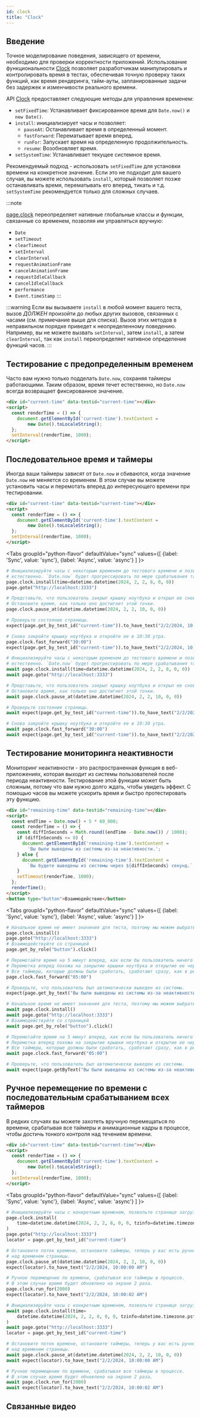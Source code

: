 ```yaml
---
id: clock
title: "Clock"
---
```



## Введение

Точное моделирование поведения, зависящего от времени, необходимо для проверки корректности приложений. Использование функциональности [Clock] позволяет разработчикам манипулировать и контролировать время в тестах, обеспечивая точную проверку таких функций, как время рендеринга, тайм-ауты, запланированные задачи без задержек и изменчивости реального времени.

API [Clock] предоставляет следующие методы для управления временем:
- `setFixedTime`: Устанавливает фиксированное время для `Date.now()` и `new Date()`.
- `install`: инициализирует часы и позволяет:
  - `pauseAt`: Останавливает время в определенный момент.
  - `fastForward`: Перематывает время вперед.
  - `runFor`: Запускает время на определенную продолжительность.
  - `resume`: Возобновляет время.
- `setSystemTime`: Устанавливает текущее системное время.

Рекомендуемый подход - использовать `setFixedTime` для установки времени на конкретное значение. Если это не подходит для вашего случая, вы можете использовать `install`, который позволяет позже останавливать время, перематывать его вперед, тикать и т.д. `setSystemTime` рекомендуется только для сложных случаев.

:::note

[page.clock](/api/class-page.mdx#page-clock) переопределяет нативные глобальные классы и функции, связанные со временем, позволяя им управляться вручную:
- `Date`
- `setTimeout`
- `clearTimeout`
- `setInterval`
- `clearInterval`
- `requestAnimationFrame`
- `cancelAnimationFrame`
- `requestIdleCallback`
- `cancelIdleCallback`
- `performance`
- `Event.timeStamp`
:::

:::warning
Если вы вызываете `install` в любой момент вашего теста, вызов _ДОЛЖЕН_ произойти до любых других вызовов, связанных с часами (см. примечание выше для списка). Вызов этих методов в неправильном порядке приведет к неопределенному поведению. Например, вы не можете вызвать `setInterval`, затем `install`, а затем `clearInterval`, так как `install` переопределяет нативное определение функций часов.
:::

## Тестирование с предопределенным временем

Часто вам нужно только подделать `Date.now`, сохраняя таймеры работающими. Таким образом, время течет естественно, но `Date.now` всегда возвращает фиксированное значение.

```html
<div id="current-time" data-testid="current-time"></div>
<script>
  const renderTime = () => {
    document.getElementById('current-time').textContent =
        new Date().toLocaleString();
  };
  setInterval(renderTime, 1000);
</script>
```

## Последовательное время и таймеры

Иногда ваши таймеры зависят от `Date.now` и сбиваются, когда значение `Date.now` не меняется со временем. В этом случае вы можете установить часы и перемотать вперед до интересующего времени при тестировании.

```html
<div id="current-time" data-testid="current-time"></div>
<script>
  const renderTime = () => {
    document.getElementById('current-time').textContent =
        new Date().toLocaleString();
  };
  setInterval(renderTime, 1000);
</script>
```

<Tabs
  groupId="python-flavor"
  defaultValue="sync"
  values={[
    {label: 'Sync', value: 'sync'},
    {label: 'Async', value: 'async'}
  ]
}>
<TabItem value="sync">

```py
# Инициализируйте часы с некоторым временем до тестового времени и позвольте странице загрузиться
# естественно. `Date.now` будет прогрессировать по мере срабатывания таймеров.
page.clock.install(time=datetime.datetime(2024, 2, 2, 8, 0, 0))
page.goto("http://localhost:3333")

# Представьте, что пользователь закрыл крышку ноутбука и открыл ее снова в 10 утра.
# Остановите время, как только оно достигнет этой точки.
page.clock.pause_at(datetime.datetime(2024, 2, 2, 10, 0, 0))

# Проверьте состояние страницы.
expect(page.get_by_test_id("current-time")).to_have_text("2/2/2024, 10:00:00 AM")

# Снова закройте крышку ноутбука и откройте ее в 10:30 утра.
page.clock.fast_forward("30:00")
expect(page.get_by_test_id("current-time")).to_have_text("2/2/2024, 10:30:00 AM")
```

</TabItem>
<TabItem value="async">

```py
# Инициализируйте часы с некоторым временем до тестового времени и позвольте странице загрузиться
# естественно. `Date.now` будет прогрессировать по мере срабатывания таймеров.
await page.clock.install(time=datetime.datetime(2024, 2, 2, 8, 0, 0))
await page.goto("http://localhost:3333")

# Представьте, что пользователь закрыл крышку ноутбука и открыл ее снова в 10 утра.
# Остановите время, как только оно достигнет этой точки.
await page.clock.pause_at(datetime.datetime(2024, 2, 2, 10, 0, 0))

# Проверьте состояние страницы.
await expect(page.get_by_test_id("current-time")).to_have_text("2/2/2024, 10:00:00 AM")

# Снова закройте крышку ноутбука и откройте ее в 10:30 утра.
await page.clock.fast_forward("30:00")
await expect(page.get_by_test_id("current-time")).to_have_text("2/2/2024, 10:30:00 AM")
```

</TabItem>
</Tabs>

## Тестирование мониторинга неактивности

Мониторинг неактивности - это распространенная функция в веб-приложениях, которая выходит из системы пользователей после периода неактивности. Тестирование этой функции может быть сложным, потому что вам нужно долго ждать, чтобы увидеть эффект. С помощью часов вы можете ускорить время и быстро протестировать эту функцию.

```html
<div id="remaining-time" data-testid="remaining-time"></div>
<script>
  const endTime = Date.now() + 5 * 60_000;
  const renderTime = () => {
    const diffInSeconds = Math.round((endTime - Date.now()) / 1000);
    if (diffInSeconds <= 0) {
      document.getElementById('remaining-time').textContent =
        'Вы были выведены из системы из-за неактивности.';
    } else {
      document.getElementById('remaining-time').textContent =
        `Вы будете выведены из системы через ${diffInSeconds} секунд.`;
    }
    setTimeout(renderTime, 1000);
  };
  renderTime();
</script>
<button type="button">Взаимодействие</button>
```

<Tabs
  groupId="python-flavor"
  defaultValue="sync"
  values={[
    {label: 'Sync', value: 'sync'},
    {label: 'Async', value: 'async'}
  ]
}>
<TabItem value="sync">

```py
# Начальное время не имеет значения для теста, поэтому мы можем выбрать текущее время.
page.clock.install()
page.goto("http://localhost:3333")
# Взаимодействуйте со страницей
page.get_by_role("button").click()

# Перемотайте время на 5 минут вперед, как если бы пользователь ничего не делал.
# Перемотка вперед похожа на закрытие крышки ноутбука и открытие ее через 5 минут.
# Все таймеры, которые должны были сработать, сработают сразу, как в реальном браузере.
page.clock.fast_forward("05:00")

# Проверьте, что пользователь был автоматически выведен из системы.
expect(page.get_by_text("Вы были выведены из системы из-за неактивности.")).to_be_visible()
```

</TabItem>
<TabItem value="async">

```py
# Начальное время не имеет значения для теста, поэтому мы можем выбрать текущее время.
await page.clock.install()
await page.goto("http://localhost:3333")
# Взаимодействуйте со страницей
await page.get_by_role("button").click()

# Перемотайте время на 5 минут вперед, как если бы пользователь ничего не делал.
# Перемотка вперед похожа на закрытие крышки ноутбука и открытие ее через 5 минут.
# Все таймеры, которые должны были сработать, сработают сразу, как в реальном браузере.
await page.clock.fast_forward("05:00")

# Проверьте, что пользователь был автоматически выведен из системы.
await expect(page.getByText("Вы были выведены из системы из-за неактивности.")).toBeVisible()
```

</TabItem>
</Tabs>

## Ручное перемещение по времени с последовательным срабатыванием всех таймеров

В редких случаях вы можете захотеть вручную перемещаться по времени, срабатывая все таймеры и анимационные кадры в процессе, чтобы достичь тонкого контроля над течением времени.

```html
<div id="current-time" data-testid="current-time"></div>
<script>
  const renderTime = () => {
    document.getElementById('current-time').textContent =
        new Date().toLocaleString();
  };
  setInterval(renderTime, 1000);
</script>
```

<Tabs
  groupId="python-flavor"
  defaultValue="sync"
  values={[
    {label: 'Sync', value: 'sync'},
    {label: 'Async', value: 'async'}
  ]
}>
<TabItem value="sync">

```py
# Инициализируйте часы с конкретным временем, позвольте странице загрузиться естественно.
page.clock.install(
    time=datetime.datetime(2024, 2, 2, 8, 0, 0, tzinfo=datetime.timezone.pst),
)
page.goto("http://localhost:3333")
locator = page.get_by_test_id("current-time")

# Остановите поток времени, остановите таймеры, теперь у вас есть ручной контроль
# над временем страницы.
page.clock.pause_at(datetime.datetime(2024, 2, 2, 10, 0, 0))
expect(locator).to_have_text("2/2/2024, 10:00:00 AM")

# Ручное перемещение по времени, срабатывая все таймеры в процессе.
# В этом случае время будет обновлено на экране 2 раза.
page.clock.run_for(2000)
expect(locator).to_have_text("2/2/2024, 10:00:02 AM")
```

</TabItem>
<TabItem value="async">

```py
# Инициализируйте часы с конкретным временем, позвольте странице загрузиться естественно.
await page.clock.install(time=
    datetime.datetime(2024, 2, 2, 8, 0, 0, tzinfo=datetime.timezone.pst),
)
await page.goto("http://localhost:3333")
locator = page.get_by_test_id("current-time")

# Остановите поток времени, остановите таймеры, теперь у вас есть ручной контроль
# над временем страницы.
await page.clock.pause_at(datetime.datetime(2024, 2, 2, 10, 0, 0))
await expect(locator).to_have_text("2/2/2024, 10:00:00 AM")

# Ручное перемещение по времени, срабатывая все таймеры в процессе.
# В этом случае время будет обновлено на экране 2 раза.
await page.clock.run_for(2000)
await expect(locator).to_have_text("2/2/2024, 10:00:02 AM")
```

</TabItem>
</Tabs>

## Связанные видео

<LiteYouTube id="54_aC-rVKHg" title="Playwright 1.45" />


[Accessibility]: /api/class-accessibility.mdx "Accessibility"
[APIRequest]: /api/class-apirequest.mdx "APIRequest"
[APIRequestContext]: /api/class-apirequestcontext.mdx "APIRequestContext"
[APIResponse]: /api/class-apiresponse.mdx "APIResponse"
[APIResponseAssertions]: /api/class-apiresponseassertions.mdx "APIResponseAssertions"
[Browser]: /api/class-browser.mdx "Browser"
[BrowserContext]: /api/class-browsercontext.mdx "BrowserContext"
[BrowserType]: /api/class-browsertype.mdx "BrowserType"
[CDPSession]: /api/class-cdpsession.mdx "CDPSession"
[Clock]: /api/class-clock.mdx "Clock"
[ConsoleMessage]: /api/class-consolemessage.mdx "ConsoleMessage"
[Dialog]: /api/class-dialog.mdx "Dialog"
[Download]: /api/class-download.mdx "Download"
[ElementHandle]: /api/class-elementhandle.mdx "ElementHandle"
[Error]: /api/class-error.mdx "Error"
[FileChooser]: /api/class-filechooser.mdx "FileChooser"
[Frame]: /api/class-frame.mdx "Frame"
[FrameLocator]: /api/class-framelocator.mdx "FrameLocator"
[JSHandle]: /api/class-jshandle.mdx "JSHandle"
[Keyboard]: /api/class-keyboard.mdx "Keyboard"
[Locator]: /api/class-locator.mdx "Locator"
[LocatorAssertions]: /api/class-locatorassertions.mdx "LocatorAssertions"
[Mouse]: /api/class-mouse.mdx "Mouse"
[Page]: /api/class-page.mdx "Page"
[PageAssertions]: /api/class-pageassertions.mdx "PageAssertions"
[Playwright]: /api/class-playwright.mdx "Playwright"
[Request]: /api/class-request.mdx "Request"
[Response]: /api/class-response.mdx "Response"
[Route]: /api/class-route.mdx "Route"
[Selectors]: /api/class-selectors.mdx "Selectors"
[TimeoutError]: /api/class-timeouterror.mdx "TimeoutError"
[Touchscreen]: /api/class-touchscreen.mdx "Touchscreen"
[Tracing]: /api/class-tracing.mdx "Tracing"
[Video]: /api/class-video.mdx "Video"
[WebError]: /api/class-weberror.mdx "WebError"
[WebSocket]: /api/class-websocket.mdx "WebSocket"
[WebSocketRoute]: /api/class-websocketroute.mdx "WebSocketRoute"
[Worker]: /api/class-worker.mdx "Worker"
[Element]: https://developer.mozilla.org/en-US/docs/Web/API/element "Element"
[EvaluationArgument]: /evaluating.mdx#evaluation-argument "EvaluationArgument"
[Promise]: https://developer.mozilla.org/en-US/docs/Web/JavaScript/Reference/Global_Objects/Promise "Promise"
[iterator]: https://developer.mozilla.org/en-US/docs/Web/JavaScript/Reference/Iteration_protocols "Iterator"
[origin]: https://developer.mozilla.org/en-US/docs/Glossary/Origin "Origin"
[selector]: https://developer.mozilla.org/en-US/docs/Web/CSS/CSS_Selectors "selector"
[Serializable]: https://developer.mozilla.org/en-US/docs/Web/JavaScript/Reference/Global_Objects/JSON/stringify#Description "Serializable"
[UIEvent.detail]: https://developer.mozilla.org/en-US/docs/Web/API/UIEvent/detail "UIEvent.detail"
[UnixTime]: https://en.wikipedia.org/wiki/Unix_time "Unix Time"
[xpath]: https://developer.mozilla.org/en-US/docs/Web/XPath "xpath"

[Any]: https://docs.python.org/3/library/typing.html#typing.Any "Any"
[bool]: https://docs.python.org/3/library/stdtypes.html "bool"
[bytes]: https://docs.python.org/3/library/stdtypes.html#bytes "bytes"
[Callable]: https://docs.python.org/3/library/typing.html#typing.Callable "Callable"
[EventContextManager]: https://docs.python.org/3/reference/datamodel.html#context-managers "Event context manager"
[EventEmitter]: https://pyee.readthedocs.io/en/latest/#pyee.BaseEventEmitter "EventEmitter"
[Exception]: https://docs.python.org/3/library/exceptions.html#Exception "Exception"
[Dict]: https://docs.python.org/3/library/typing.html#typing.Dict "Dict"
[float]: https://docs.python.org/3/library/stdtypes.html#numeric-types-int-float-complex "float"
[int]: https://docs.python.org/3/library/stdtypes.html#numeric-types-int-float-complex "int"
[List]: https://docs.python.org/3/library/typing.html#typing.List "List"
[NoneType]: https://docs.python.org/3/library/constants.html#None "None"
[Pattern]: https://docs.python.org/3/library/re.html "Pattern"
[URL]: https://en.wikipedia.org/wiki/URL "URL"
[pathlib.Path]: https://realpython.com/python-pathlib/ "pathlib.Path"
[str]: https://docs.python.org/3/library/stdtypes.html#text-sequence-type-str "str"
[Union]: https://docs.python.org/3/library/typing.html#typing.Union "Union"
[datetime]: https://docs.python.org/3/library/datetime.html#datetime.datetime "datetime"

[all available image tags]: https://mcr.microsoft.com/en-us/product/playwright/python/about "all available image tags"
[Microsoft Artifact Registry]: https://mcr.microsoft.com/en-us/product/playwright/python/about "Microsoft Artifact Registry"
[Dockerfile.noble]: https://github.com/microsoft/playwright-python/blob/main/utils/docker/Dockerfile.noble "Dockerfile.noble"
